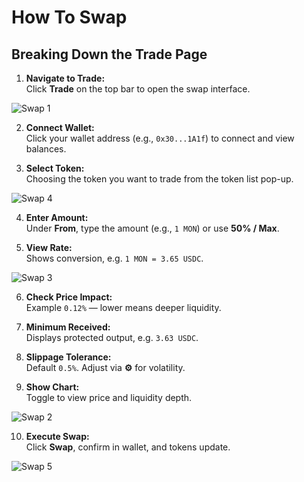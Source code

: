 # How To Swap

## Breaking Down the Trade Page

1. **Navigate to Trade:**  
   Click **Trade** on the top bar to open the swap interface.

![Swap 1](/swap1.png)

2. **Connect Wallet:**  
   Click your wallet address (e.g., `0x30...1A1f`) to connect and view balances.

3. **Select Token:**  
   Choosing the token you want to trade from the token list pop-up.

![Swap 4](/swap4.png)

4. **Enter Amount:**  
   Under **From**, type the amount (e.g., `1 MON`) or use **50% / Max**.

5. **View Rate:**  
   Shows conversion, e.g. `1 MON = 3.65 USDC`.

![Swap 3](/swap3.png)

6. **Check Price Impact:**  
   Example `0.12%` — lower means deeper liquidity.

7. **Minimum Received:**  
   Displays protected output, e.g. `3.63 USDC`.

8. **Slippage Tolerance:**  
   Default `0.5%`. Adjust via **⚙** for volatility.

9. **Show Chart:**  
   Toggle to view price and liquidity depth.

![Swap 2](/swap2.png)

10. **Execute Swap:**  
   Click **Swap**, confirm in wallet, and tokens update.

![Swap 5](/swap5.png)

